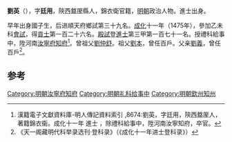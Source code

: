'''劉英'''（{{bd|1436年||？}}），字'''廷用'''，陝西盩厔縣人，錦衣衛官籍，[[明朝|明朝]]政治人物。進士出身。

早年出身國子生，后进順天府鄉試第三十九名。[[成化|成化]]十一年（1475年），參加乙未科[[會試|會試]]，得[[貢士|貢士]]第一百二十六名。[[殿試|殿試]]登[[進士|進士]]第三甲第一百七十一名。授禮科給事中，陞河南[[汝寧府|汝寧府]][[知府|知府]]<ref>漢籍電子文獻資料庫-明人傳記資料索引 ,8674:劉英，字廷用，陝西盩厔人，著籍錦衣衞。成化十一年 進士 ，除禮科給事中，陞河南汝寧知府，卒官。</ref>。曾祖父[[劉仲舒|劉仲舒]]。祖父[[劉本|劉本]]，曾任百戶。父亲[[劉義|劉義]]，曾任百戶<ref>《天一阁藏明代科举录选刊·登科录》（《成化十一年进士登科录》）</ref>。

==参考==
{{reflist}}
{{明朝人物小作品}}
[[Category:明朝汝寧府知府|Category:明朝汝寧府知府]]
[[Category:明朝礼科给事中|Category:明朝礼科给事中]]
[[Category:明朝欽州知州|Category:明朝欽州知州]]
{{成化十一年乙未科殿試金榜}}